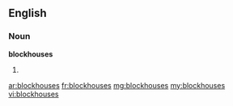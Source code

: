 ==English==

===Noun===
'''blockhouses'''

# {{plural of|blockhouse}}

[[ar:blockhouses]]
[[fr:blockhouses]]
[[mg:blockhouses]]
[[my:blockhouses]]
[[vi:blockhouses]]